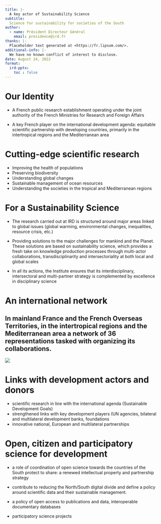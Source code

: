 ```yaml
---
title: |-
  A key actor of Sustainability Science
subtitle: 
  Science for sustainability for societies of the South
author:
  - name: Président Directeur Général
    email: presidence@ird.fr
thanks: |-
  Placeholder text generated at <https://fr.lipsum.com/>.
additional-info: |-
  We have no known conflict of interest to disclose.
date: August 24, 2022
format:
  ird-pptx: 
    toc : false
---
```


# Our Identity

- A French public research establishment operating under the joint authority of the French Ministries for Research and Foreign Affairs

- A key French player on the international development agenda: equitable scientific partnership with developing countries, primarily in the intertropical regions and the Mediterranean area

# Cutting-edge scientific research

- Improving the health of populations 
- Preserving biodiversity
- Understanding global changes
- Sustainable management of ocean resources
- Understanding the societies in the tropical and Mediterranean regions


# For a  Sustainability Science

- The research carried out at IRD is structured around major areas linked to global issues (global warming, environmental changes, inequalities, resource crisis, etc.)

- Providing solutions to the major challenges for mankind and the Planet. These solutions are based on sustainability science, which provides a fresh take on knowledge production processes through multi-actor collaborations, transdisciplinarity and intersectoriality at both local and global scales

- In all its actions, the Institute ensures that its interdisciplinary, intersectoral and multi-partner strategy is complemented by excellence in disciplinary science


# An international network
## In mainland France and the French Overseas Territories, in the intertropical regions and the Mediterranean area a network of 36 representations tasked with organizing its collaborations.

![](IRD_international_network.png)

# Links with development actors and donors

- scientific research in line with the international agenda (Sustainable Development Goals)
- strengthened links with key development players (UN agencies, bilateral and multilateral development banks, foundations
- innovative national, European and multilateral partnerships

# Open, citizen and participatory science for development

- a role of coordination of open science towards the countries of the South
protect to share: a renewed intellectual property and partnership strategy

- contribute to reducing the North/South digital divide and define a policy around scientific data and their sustainable management.

- a policy of open access to publications and data, interoperable documentary databases

- participatory science projects
